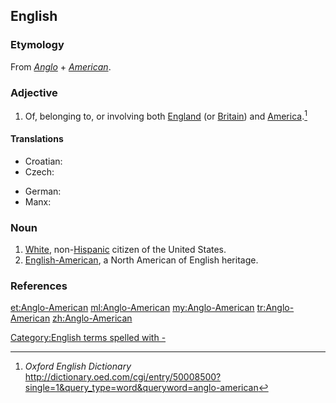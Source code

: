 ==English==
{{wikipedia}}

===Etymology===
From ''[[Anglo]]'' + ''[[American]]''.

===Adjective===
{{en-adj|head=[[Anglo]]-[[American]]|-}}

# Of, belonging to, or involving both [[England]] (or [[Britain]]) and [[America]].<ref name = OED>''Oxford English Dictionary'' [[http://dictionary.oed.com/cgi/entry/50008500?single=1&query_type=word&queryword=anglo-american]]</ref>

====Translations====
{{trans-top|of relating to England and USA}}
* Croatian: {{t-|hr|angloamerički}}
* Czech: {{t-|cs|angloamerický|m}}
{{trans-mid}}
* German: {{t|de|angloamerikanisch}}
* Manx: {{t-|gv|Anglo-Americaanagh|xs=Manx}}
{{trans-bottom}}

===Noun===
{{en-noun|sg=[[Anglo]]-[[American]]}}

# [[white|White]], non-[[Hispanic]] citizen of the United States.
# [[English-American]], a North American of English heritage.

===References===
<references/>

[[Category:English terms spelled with -]]

[[et:Anglo-American]]
[[ml:Anglo-American]]
[[my:Anglo-American]]
[[tr:Anglo-American]]
[[zh:Anglo-American]]